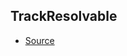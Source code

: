 ## TrackResolvable



- [Source](https://github.com/Androz2091/discord-player/blob/e7a50df/packages/discord-player/src/Structures/Track.ts#L7)